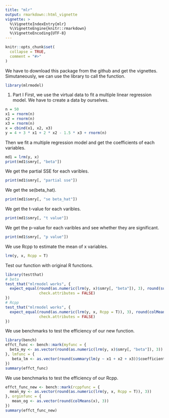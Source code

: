 ```yaml
---
title: "mlr"
output: rmarkdown::html_vignette
vignette: >
  %\VignetteIndexEntry{mlr}
  %\VignetteEngine{knitr::rmarkdown}
  %\VignetteEncoding{UTF-8}
---
```


```r
knitr::opts_chunk$set(
  collapse = TRUE,
  comment = "#>"
)
```

We have to download this package from the github and get the vignettes. Simutaneously, we can use the library to call the function.
```r
library(mlrmodel)
```

(1) Part I
First, we use the virtual data to fit a multiple linear regression model. We have to create a data by ourselves.
```r
n = 50
x1 = rnorm(n)
x2 = rnorm(n)
x3 = rnorm(n)
x = cbind(x1, x2, x3)
y = 4 + 3 * x1 + 2 * x2 - 1.5 * x3 + rnorm(n)
```

Then we fit a multiple regression model and get the coefficients of each variables.
```r
md1 = lrm(y, x)
print(md1$smry[, "beta"])
```

We get the partial SSE for each varibles.
```r
print(md1$smry[, "partial sse"])
```

We get the se(beta_hat).
```r
print(md1$smry[, "se beta_hat"])
```

We get the t-value for each varibles.
```r
print(md1$smry[, "t value"])
```

We get the p-value for each varibles and see whether they are significant.
```r
print(md1$smry[, "p value"])
```

We use Rcpp to estimate the mean of x variables.
```r
lrm(y, x, Rcpp = T)
```

Test our function with original R functions.
```r
library(testthat)
# beta
test_that("mlrmodel works", {
  expect_equal(round(as.numeric(lrm(y, x)$smry[, "beta"]), 3), round(summary(lm(y ~ x1 + x2 + x3))$coefficients[, "Estimate"], 3),
               check.attributes = FALSE)
})
# Rcpp
test_that("mlrmodel works", {
  expect_equal(round(as.numeric(lrm(y, x, Rcpp = T)), 3), round(colMeans(x), 3),
               check.attributes = FALSE)
})
```

We use benchmarks to test the efficiency of our new function.
```r
library(bench)
effct_func <- bench::mark(myfunc = {
  beta_my <- as.vector(round(as.numeric(lrm(y, x)$smry[, "beta"]), 3))
}, lmfunc = {
   beta_lm <- as.vector(round(summary(lm(y ~ x1 + x2 + x3))$coefficients[, "Estimate"], 3))
})
summary(effct_func)
```

We use benchmarks to test the efficiency of our Rcpp.
```r
effct_func_new <- bench::mark(rcppfunc = {
  mean_my <- as.vector(round(as.numeric(lrm(y, x, Rcpp = T)), 3))
}, orginfunc = {
   mean_og <- as.vector(round(colMeans(x), 3))
})
summary(effct_func_new)
```

